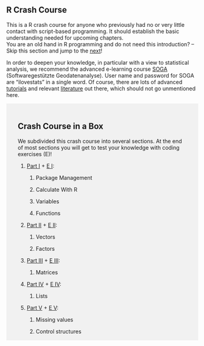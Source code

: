 ::: {#main .site-main role="main"}
::: entry-header
# R Crash Course {#r-crash-course .entry-title}
:::

::: entry-content
This is a R crash course for anyone who previously had no or very little contact with script-based programming. It should establish the basic understanding needed for upcoming chapters.\
You are an old hand in R programming and do not need this introduction? -- Skip this section and jump to the [next](https://blogs.fu-berlin.de/reseda/acquire/)!

In order to deepen your knowledge, in particular with a view to statistical analysis, we recommend the advanced e-learning course [SOGA](https://www.geo.fu-berlin.de/en/v/soga/index.html){target="_blank" rel="noopener"} (Softwaregestützte Geodatenanalyse). User name and password for SOGA are "ilovestats" in a single word. Of course, there are lots of advanced [tutorials](https://www.rstudio.com/online-learning/#R){target="_blank" rel="noopener"} and relevant [literature](https://cran.r-project.org/doc/manuals/R-intro.pdf){target="_blank" rel="noopener"} out there, which should not go unmentioned here.

::: {style="background-color: #f1f1f1;padding: 18px 30px 1px"}
# Crash Course in a Box

We subdivided this crash course into several sections. At the end of most sections you will get to test your knowledge with coding exercises (E)!

1.  [Part I](./Part-I/index.qmd) + [E I](./Part-I/R-ExcerciseI):

    1.  Package Management

    2.  Calculate With R

    3.  Variables

    4.  Functions

2.  [Part II](./Part-II/index.qmd) + [E II](./Part-I/R-ExcerciseII):

    1.  Vectors

    2.  Factors

3.  [Part III](./Part-III/index.qmd) + [E III](./Part-I/R-ExcerciseIII):

    1.  Matrices

4.  [Part IV](./Part-IV/index.qmd) + [E IV](./Part-I/R-ExcerciseIV):

    1.  Lists

5.  [Part V](./Part-V/index.qmd) + [E V](./Part-I/R-ExcerciseV):

    1.  Missing values

    2.  Control structures
:::
:::
:::
